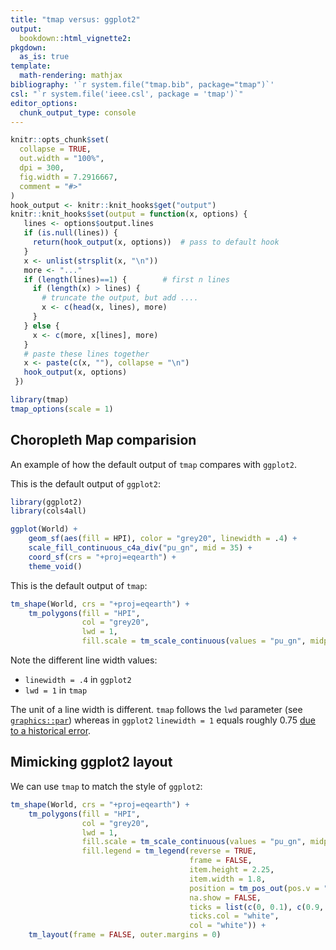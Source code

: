 ```yaml
---
title: "tmap versus: ggplot2"
output: 
  bookdown::html_vignette2:
pkgdown:
  as_is: true
template:
  math-rendering: mathjax
bibliography: '`r system.file("tmap.bib", package="tmap")`'
csl: "`r system.file('ieee.csl', package = 'tmap')`"
editor_options: 
  chunk_output_type: console
---
```


```r
knitr::opts_chunk$set(
  collapse = TRUE,
  out.width = "100%",
  dpi = 300,
  fig.width = 7.2916667,
  comment = "#>"
)
hook_output <- knitr::knit_hooks$get("output")
knitr::knit_hooks$set(output = function(x, options) {
   lines <- options$output.lines
   if (is.null(lines)) {
     return(hook_output(x, options))  # pass to default hook
   }
   x <- unlist(strsplit(x, "\n"))
   more <- "..."
   if (length(lines)==1) {        # first n lines
     if (length(x) > lines) {
       # truncate the output, but add ....
       x <- c(head(x, lines), more)
     }
   } else {
     x <- c(more, x[lines], more)
   }
   # paste these lines together
   x <- paste(c(x, ""), collapse = "\n")
   hook_output(x, options)
 })

```


```r
library(tmap)
tmap_options(scale = 1)
```

## Choropleth Map comparision

An example of how the default output of `tmap` compares with `ggplot2`. 

This is the default output of `ggplot2`:

```r
library(ggplot2)
library(cols4all)

ggplot(World) +
	geom_sf(aes(fill = HPI), color = "grey20", linewidth = .4) +
	scale_fill_continuous_c4a_div("pu_gn", mid = 35) +
	coord_sf(crs = "+proj=eqearth") +
	theme_void()
```


This is the default output of `tmap`:

```r
tm_shape(World, crs = "+proj=eqearth") +
	tm_polygons(fill = "HPI",
				col = "grey20",
				lwd = 1,
				fill.scale = tm_scale_continuous(values = "pu_gn", midpoint = 35))
```

Note the different line width values: 

- `linewidth = .4` in `ggplot2`
- `lwd = 1` in `tmap`

The unit of a line width is different. `tmap` follows the `lwd` parameter (see [`graphics::par`](https://www.rdocumentation.org/packages/graphics/versions/3.6.2/topics/par)) whereas in `ggplot2` `linewidth = 1` equals roughly 0.75 [due to a historical error](https://ggplot2.tidyverse.org/articles/ggplot2-specs.html#linewidth). 


## Mimicking ggplot2 layout

We can use `tmap` to match the style of `ggplot2`:

```r
tm_shape(World, crs = "+proj=eqearth") +
	tm_polygons(fill = "HPI",
				col = "grey20",
				lwd = 1,
				fill.scale = tm_scale_continuous(values = "pu_gn", midpoint = 35),
				fill.legend = tm_legend(reverse = TRUE, 
										frame = FALSE, 
										item.height = 2.25, 
										item.width = 1.8, 
										position = tm_pos_out(pos.v = "center"), 
										na.show = FALSE, 
										ticks = list(c(0, 0.1), c(0.9, 1)), 
										ticks.col = "white", 
										col = "white")) +
	tm_layout(frame = FALSE, outer.margins = 0)
```


